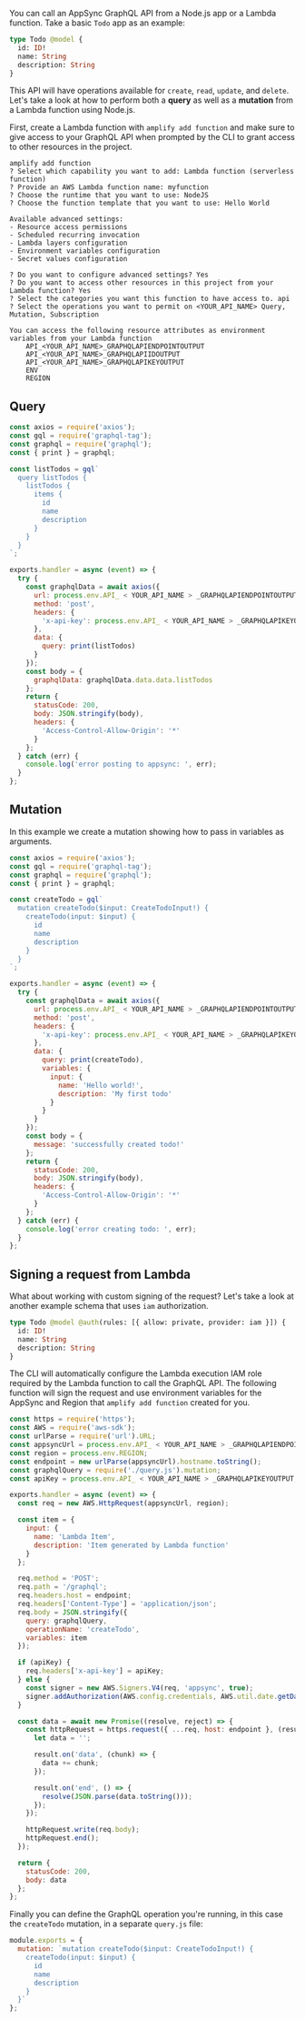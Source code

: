 You can call an AppSync GraphQL API from a Node.js app or a Lambda function. Take a basic `Todo` app as an example:

```graphql
type Todo @model {
  id: ID!
  name: String
  description: String
}
```

This API will have operations available for `create`, `read`, `update`, and `delete`. Let's take a look at how to perform both a **query** as well as a **mutation** from a Lambda function using Node.js.

First, create a Lambda function with `amplify add function` and make sure to give access to your GraphQL API when prompted by the CLI to grant access to other resources in the project.

```console
amplify add function
? Select which capability you want to add: Lambda function (serverless function)
? Provide an AWS Lambda function name: myfunction
? Choose the runtime that you want to use: NodeJS
? Choose the function template that you want to use: Hello World

Available advanced settings:
- Resource access permissions
- Scheduled recurring invocation
- Lambda layers configuration
- Environment variables configuration
- Secret values configuration

? Do you want to configure advanced settings? Yes
? Do you want to access other resources in this project from your Lambda function? Yes
? Select the categories you want this function to have access to. api
? Select the operations you want to permit on <YOUR_API_NAME> Query, Mutation, Subscription

You can access the following resource attributes as environment variables from your Lambda function
	API_<YOUR_API_NAME>_GRAPHQLAPIENDPOINTOUTPUT
	API_<YOUR_API_NAME>_GRAPHQLAPIIDOUTPUT
	API_<YOUR_API_NAME>_GRAPHQLAPIKEYOUTPUT
	ENV
	REGION
```

## Query

```js
const axios = require('axios');
const gql = require('graphql-tag');
const graphql = require('graphql');
const { print } = graphql;

const listTodos = gql`
  query listTodos {
    listTodos {
      items {
        id
        name
        description
      }
    }
  }
`;

exports.handler = async (event) => {
  try {
    const graphqlData = await axios({
      url: process.env.API_ < YOUR_API_NAME > _GRAPHQLAPIENDPOINTOUTPUT,
      method: 'post',
      headers: {
        'x-api-key': process.env.API_ < YOUR_API_NAME > _GRAPHQLAPIKEYOUTPUT
      },
      data: {
        query: print(listTodos)
      }
    });
    const body = {
      graphqlData: graphqlData.data.data.listTodos
    };
    return {
      statusCode: 200,
      body: JSON.stringify(body),
      headers: {
        'Access-Control-Allow-Origin': '*'
      }
    };
  } catch (err) {
    console.log('error posting to appsync: ', err);
  }
};
```

## Mutation

In this example we create a mutation showing how to pass in variables as arguments.

```js
const axios = require('axios');
const gql = require('graphql-tag');
const graphql = require('graphql');
const { print } = graphql;

const createTodo = gql`
  mutation createTodo($input: CreateTodoInput!) {
    createTodo(input: $input) {
      id
      name
      description
    }
  }
`;

exports.handler = async (event) => {
  try {
    const graphqlData = await axios({
      url: process.env.API_ < YOUR_API_NAME > _GRAPHQLAPIENDPOINTOUTPUT,
      method: 'post',
      headers: {
        'x-api-key': process.env.API_ < YOUR_API_NAME > _GRAPHQLAPIKEYOUTPUT
      },
      data: {
        query: print(createTodo),
        variables: {
          input: {
            name: 'Hello world!',
            description: 'My first todo'
          }
        }
      }
    });
    const body = {
      message: 'successfully created todo!'
    };
    return {
      statusCode: 200,
      body: JSON.stringify(body),
      headers: {
        'Access-Control-Allow-Origin': '*'
      }
    };
  } catch (err) {
    console.log('error creating todo: ', err);
  }
};
```

## Signing a request from Lambda

What about working with custom signing of the request? Let's take a look at another example schema that uses `iam` authorization.

```graphql
type Todo @model @auth(rules: [{ allow: private, provider: iam }]) {
  id: ID!
  name: String
  description: String
}
```

The CLI will automatically configure the Lambda execution IAM role required by the Lambda function to call the GraphQL API. The following function will sign the request and use environment variables for the AppSync and Region that `amplify add function` created for you.

```js
const https = require('https');
const AWS = require('aws-sdk');
const urlParse = require('url').URL;
const appsyncUrl = process.env.API_ < YOUR_API_NAME > _GRAPHQLAPIENDPOINTOUTPUT;
const region = process.env.REGION;
const endpoint = new urlParse(appsyncUrl).hostname.toString();
const graphqlQuery = require('./query.js').mutation;
const apiKey = process.env.API_ < YOUR_API_NAME > _GRAPHQLAPIKEYOUTPUT;

exports.handler = async (event) => {
  const req = new AWS.HttpRequest(appsyncUrl, region);

  const item = {
    input: {
      name: 'Lambda Item',
      description: 'Item generated by Lambda function'
    }
  };

  req.method = 'POST';
  req.path = '/graphql';
  req.headers.host = endpoint;
  req.headers['Content-Type'] = 'application/json';
  req.body = JSON.stringify({
    query: graphqlQuery,
    operationName: 'createTodo',
    variables: item
  });

  if (apiKey) {
    req.headers['x-api-key'] = apiKey;
  } else {
    const signer = new AWS.Signers.V4(req, 'appsync', true);
    signer.addAuthorization(AWS.config.credentials, AWS.util.date.getDate());
  }

  const data = await new Promise((resolve, reject) => {
    const httpRequest = https.request({ ...req, host: endpoint }, (result) => {
      let data = '';

      result.on('data', (chunk) => {
        data += chunk;
      });

      result.on('end', () => {
        resolve(JSON.parse(data.toString()));
      });
    });

    httpRequest.write(req.body);
    httpRequest.end();
  });

  return {
    statusCode: 200,
    body: data
  };
};
```

Finally you can define the GraphQL operation you're running, in this case the `createTodo` mutation, in a separate `query.js` file:

```js
module.exports = {
  mutation: `mutation createTodo($input: CreateTodoInput!) {
    createTodo(input: $input) {
      id
      name
      description
    }
  }`
};
```
